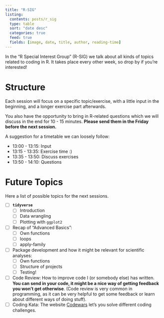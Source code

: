 ```yaml
---
title: "R-SIG"
listing: 
  contents: posts/r_sig
  type: table
  sort: "date desc" 
  categories: true
  feed: true
  fields: [image, date, title, author, reading-time]
---
```


In the "R Special Interest Group" (R-SIG) we talk about all kinds of topics related to coding in R. It takes place every other week, so drop by if you're interested! 

# Structure
Each session will focus on a specific topic/exercise, with a little input in the beginning, and a longer exercise part afterwards.  

You also have the opportunity to bring in R-related questions which we will discuss in the end for 10 - 15 minutes. **Please send them in the Friday before the next session.**

A suggestion for a timetable we can loosely follow: 

- 13:00 - 13:15: Input
- 13:15 - 13:35: Exercise time :)
- 13:35 - 13:50: Discuss exercises
- 13:50 - 14:10: Questions

# Future Topics
Here a list of possible topics for the next sessions. 

- [ ] **`tidyverse`**
  - [ ] Introduction
  - [ ] Data wrangling 
  - [ ] Plotting with `ggplot2`
- [ ] Recap of "Advanced Basics": 
  - [ ] Own functions
  - [ ] loops
  - [ ] apply-family
- [ ] Package development and how it might be relevant for scientific analyses: 
  - [ ] Own functions
  - [ ] Structure of projects
  - [ ] Testing!
- [ ] Code Review: How to improve code I (or somebody else) has written. **You can send in your code, it might be a nice way of getting feedback you won't get otherwise**. (Code review is very common in programming, as it can be very helpful to get some feedback or learn about different ways of doing stuff).
- [ ] Coding Kata: The website [Codewars](https://www.codewars.com) let's you solve different coding challenges. 


